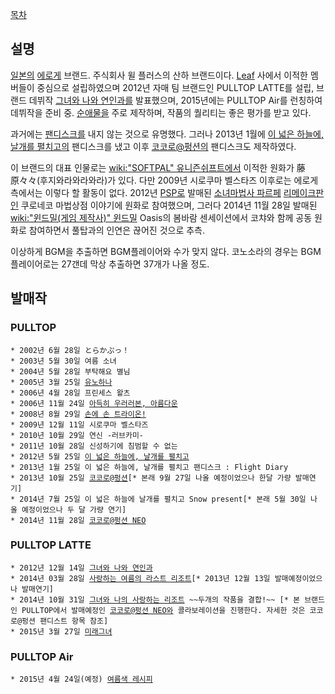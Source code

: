 [[목차]]
== 설명 ==
[[일본]]의 [[에로게]] 브랜드. 주식회사 윌 플러스의 산하 브랜드이다.
[[Leaf]] 사에서 이적한 멤버들이 중심으로 설립하였으며 2012년 자매 팀 브랜드인 PULLTOP LATTE를 설립, 브랜드 데뷔작 [[그녀와 나와 연인과]]를 발표했으며, 2015년에는 PULLTOP Air를 런칭하여 데뷔작을 준비 중.
[[순애물]]을 주로 제작하며, 작품의 퀄리티는 좋은 평가를 받고 있다.

과거에는 [[팬디스크]]를 내지 않는 것으로 유명했다. 그러나 2013년 1월에 [[이 넓은 하늘에, 날개를 펼치고]]의 팬디스크를 냈고 이후 [[코코로@펑션]]의 팬디스크도 제작하였다.

이 브랜드의 대표 인물로는 [[wiki:"SOFTPAL" 유니즌쉬프트]]에서 이적한 원화가 藤原々々(후지와라와라와라)가 있다. 다만 2009년 시로쿠마 벨스타즈 이후로는 에로게 측에서는 이렇다 할 활동이 없다. 2012년 [[PSP]]로 발매된 [[소녀마법사 파르페]] [[리메이크]]판인 쿠로네코 마법상점 이야기에 원화로 참여했으며, 그러다 2014년 11월 28일 발매된 [[wiki:"윈드밀(게임 제작사)" 윈드밀]] Oasis의 봄바람 센세이션에서 코챠와 함께 공동 원화로 참여하면서 풀탑과의 인연은 끊어진 것으로 추측.

이상하게 BGM을 추출하면 BGM플레이어와 수가 맞지 않다. 코노소라의 경우는 BGM플레이어로는 27갠데 막상 추출하면 37개가 나올 정도.
== 발매작 ==
=== PULLTOP ===
 * 2002년 6월 28일 とらかぷっ！
 * 2003년 5월 30일 여름 소녀
 * 2004년 5월 28일 부탁해요 별님
 * 2005년 3월 25일 [[유노하나]]
 * 2006년 4월 28일 프린세스 왈츠
 * 2006년 11월 24일 [[아득히 우러러본, 아름다운]]
 * 2008년 8월 29일 [[손에 손 트라이온!]]
 * 2009년 12월 11일 시로쿠마 벨스타즈
 * 2010년 10월 29일 연신 -러브카미-
 * 2011년 10월 28일 신성하기에 침범할 수 없는
 * 2012년 5월 25일 [[이 넓은 하늘에, 날개를 펼치고]]
 * 2013년 1월 25일 이 넓은 하늘에, 날개를 펼치고 팬디스크 : Flight Diary
 * 2013년 10월 25일 [[코코로@펑션]][* 본래 9월 27일 나올 예정이었으나 한달 가량 발매연기]
 * 2014년 7월 25일 이 넓은 하늘에 날개를 펼치고 Snow present[* 본래 5월 30일 나올 예정이었으나 두 달 가량 연기]
 * 2014년 11월 28일 [[코코로@펑션 NEO]]

=== PULLTOP LATTE ===
 * 2012년 12월 14일 [[그녀와 나와 연인과]]
 * 2014년 03월 28일 [[사랑하는 여름의 라스트 리조트]][* 2013년 12월 13일 발매예정이었으나 발매연기]
 * 2014년 10월 31일 [[그녀와 나의 사랑하는 리조트]] ~~두개의 작품을 결합!~~ [* 본 브랜드인 PULLTOP에서 발매예정인 [[코코로@펑션 NEO]]와 콜라보레이션을 진행한다. 자세한 것은 코코로@펑션 팬디스트 항목 참조]
 * 2015년 3월 27일 [[미래그녀]]

=== PULLTOP Air ===
 * 2015년 4월 24일(예정) [[여름색 레시피]]
